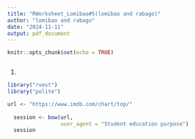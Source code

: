 ```yaml
---
title: "RWorksheet_Lomibao#5(lomibao and rabago)"
author: "lomibao and rabago"
date: "2024-11-11"
output: pdf_document
---
```


```r
knitr::opts_chunk$set(echo = TRUE)
```

```r

```
1.
```r
library("rvest")
library("polite")

url <- "https://www.imdb.com/chart/top/"
  
  session <- bow(url, 
                 user_agent = "Student education purpose")
  session
```

